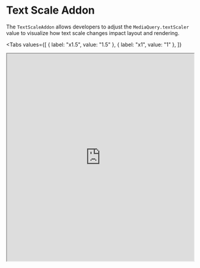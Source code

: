 # Text Scale Addon

The `TextScaleAddon` allows developers to adjust the `MediaQuery.textScaler` value to visualize how text scale changes impact layout and rendering.

<Tabs
  values={[
    { label: "x1.5", value: "1.5" },
    { label: "x1", value: "1" },
  ]}
>
  <TabItem value="1.5">
    <iframe
      src="https://demo.widgetbook.io/#/?path=features/basket/basketscreen/default&text-scale={factor:1.5}&device={name:None}&preview"
      width="100%"
      height="560px"
    />
  </TabItem>
  <TabItem value="1">
    <iframe
      src="https://demo.widgetbook.io/#/?path=features/basket/basketscreen/default&text-scale={factor:1}&device={name:None}&preview"
      width="100%"
      height="560px"
    />
  </TabItem>
</Tabs>

## Usage

```dart title=widgetbook/lib/main.dart
class WidgetbookApp extends StatelessWidget {
  const WidgetbookApp({super.key});

  @override
  Widget build(BuildContext context) {
    return Widgetbook(
      // ...
      addons: [
        TextScaleAddon(), // [!code highlight]
      ],
    );
  }
}
```

## Order

Since the [order of addons](/addons/overview#order-of-addons) matters, here are some guidelines to follow when using the `TextScaleAddon`:

Addons that should come before the `TextScaleAddon`:

- `ViewportAddon`
- `DeviceFrameAddon`

## Multi-snapshot Support

The `TextScaleAddon` is supported in the [Multi Snapshot Reviews](/cloud/snapshots/multi-snapshot) via the `TextScaleAddonConfig`. Here's how to configure it:

```dart title=widgetbook/lib/main.dart
import 'package:widgetbook/widgetbook.dart';
import 'package:widgetbook_annotation/widgetbook_annotation.dart';

@App(
  cloudAddonsConfigs: {
    'x1': [
      TextScaleAddonConfig(1), // [!code highlight]
    ],
    'x1.5': [
      TextScaleAddonConfig(1.5), // [!code highlight]
    ],
  },
)
class WidgetbookApp extends StatelessWidget {
  const WidgetbookApp({super.key});

  @override
  Widget build(BuildContext context) {
    return Widgetbook(
      // ...
      addons: [
        TextScaleAddon(), // [!code highlight]
      ],
    );
  }
}
```
